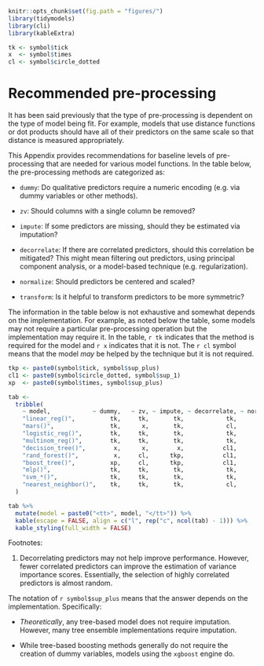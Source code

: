 ```r
knitr::opts_chunk$set(fig.path = "figures/")
library(tidymodels)
library(cli)
library(kableExtra)

tk <- symbol$tick
x  <- symbol$times
cl <- symbol$circle_dotted
```

# Recommended pre-processing {#pre-proc-table}

It has been said previously that the type of pre-processing is dependent on the type of model being fit. For example, models that use distance functions or dot products should have all of their predictors on the same scale so that distance is measured appropriately. 

This Appendix provides recommendations for baseline levels of pre-processing that are needed for various model functions. In the table below, the pre-processing methods are categorized as: 

 * `dummy`: Do qualitative predictors require a numeric encoding (e.g. via dummy variables or other methods). 
 
 * `zv`: Should columns with a single column be removed? 
 
 * `impute`: If some predictors are missing, should they be estimated via imputation? 
 
 * `decorrelate`: If there are correlated predictors, should this correlation be mitigated? This might mean filtering out predictors, using principal component analysis, or a model-based technique (e.g. regularization). 
  
 * `normalize`: Should predictors be centered and scaled? 
 
 * `transform`: Is it helpful to transform predictors to be more symmetric? 

The information in the table below is not exhaustive and somewhat depends on the implementation. For example, as noted below the table, some models may not require a particular pre-processing operation but the implementation may require it. In the table, `r tk` indicates that the method is required for the model and `r x` indicates that it is not. The `r cl` symbol means that the model _may_ be helped by the technique but it is not required.

```r
tkp <- paste0(symbol$tick, symbol$sup_plus)
cl1 <- paste0(symbol$circle_dotted, symbol$sup_1)
xp  <- paste0(symbol$times, symbol$sup_plus)

tab <- 
  tribble(
    ~ model,            ~ dummy,   ~ zv, ~ impute, ~ decorrelate, ~ normalize, ~ transform, 
    "linear_reg()",          tk,     tk,       tk,            tk,           x,          cl,
    "mars()",                tk,      x,       tk,            cl,           x,          cl,
    "logistic_reg()",        tk,     tk,       tk,            tk,           x,          cl,
    "multinom_reg()",        tk,     tk,       tk,            tk,           x,          cl,
    "decision_tree()",        x,      x,        x,           cl1,           x,           x,
    "rand_forest()",          x,     cl,      tkp,           cl1,           x,           x,
    "boost_tree()",          xp,     cl,      tkp,           cl1,           x,           x,
    "mlp()",                 tk,     tk,       tk,            tk,          tk,          tk,
    "svm_*()",               tk,     tk,       tk,            tk,          tk,          tk,
    "nearest_neighbor()",    tk,     tk,       tk,            cl,          tk,          tk
  ) 

tab %>% 
  mutate(model = paste0("<tt>", model, "</tt>")) %>% 
  kable(escape = FALSE, align = c("l", rep("c", ncol(tab) - 1))) %>% 
  kable_styling(full_width = FALSE)
```

Footnotes: 

1. Decorrelating predictors may not help improve performance. However, fewer correlated predictors can improve the estimation of variance importance scores. Essentially, the selection of highly correlated predictors is almost random. 

The notation of `r symbol$sup_plus` means that the answer depends on the implementation. Specifically: 

 * _Theoretically_, any tree-based model does not require imputation. However, many tree ensemble implementations require imputation. 
 
 * While tree-based boosting methods generally do not require the creation of dummy variables, models using the `xgboost` engine do. 
